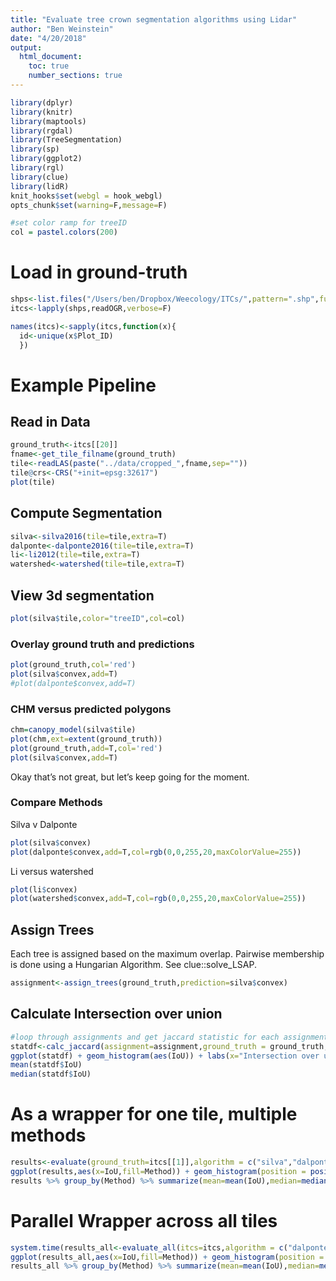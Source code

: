 ```yaml
---
title: "Evaluate tree crown segmentation algorithms using Lidar"
author: "Ben Weinstein"
date: "4/20/2018"
output: 
  html_document:
    toc: true
    number_sections: true
---
```


```r
library(dplyr)
library(knitr)
library(maptools)
library(rgdal)
library(TreeSegmentation)
library(sp)
library(ggplot2)
library(rgl)
library(clue)
library(lidR)
knit_hooks$set(webgl = hook_webgl)
opts_chunk$set(warning=F,message=F)

#set color ramp for treeID
col = pastel.colors(200)

```

# Load in ground-truth
```r
shps<-list.files("/Users/ben/Dropbox/Weecology/ITCs/",pattern=".shp",full.names = T)
itcs<-lapply(shps,readOGR,verbose=F)

names(itcs)<-sapply(itcs,function(x){
  id<-unique(x$Plot_ID)
  })
```


# Example Pipeline

## Read in Data
```r
ground_truth<-itcs[[20]]
fname<-get_tile_filname(ground_truth)
tile<-readLAS(paste("../data/cropped_",fname,sep=""))
tile@crs<-CRS("+init=epsg:32617")
plot(tile)
```

## Compute Segmentation

```r
silva<-silva2016(tile=tile,extra=T)
dalponte<-dalponte2016(tile=tile,extra=T)
li<-li2012(tile=tile,extra=T)
watershed<-watershed(tile=tile,extra=T)
```

## View 3d segmentation
```r
plot(silva$tile,color="treeID",col=col)
```

### Overlay ground truth and predictions

```r
plot(ground_truth,col='red')
plot(silva$convex,add=T)
#plot(dalponte$convex,add=T)
```

### CHM versus predicted polygons

```r
chm=canopy_model(silva$tile)
plot(chm,ext=extent(ground_truth))
plot(ground_truth,add=T,col='red')
plot(silva$convex,add=T)
```

Okay that's not great, but let's keep going for the moment.

### Compare Methods

Silva v Dalponte
```r
plot(silva$convex)
plot(dalponte$convex,add=T,col=rgb(0,0,255,20,maxColorValue=255))
```

Li versus watershed

```r
plot(li$convex)
plot(watershed$convex,add=T,col=rgb(0,0,255,20,maxColorValue=255))
```

## Assign Trees

Each tree is assigned based on the maximum overlap. Pairwise membership is done using a Hungarian Algorithm. See clue::solve_LSAP.

```r
assignment<-assign_trees(ground_truth,prediction=silva$convex)
```

## Calculate Intersection over union

```r
#loop through assignments and get jaccard statistic for each assignment pair
statdf<-calc_jaccard(assignment=assignment,ground_truth = ground_truth,prediction=silva$convex)
ggplot(statdf) + geom_histogram(aes(IoU)) + labs(x="Intersection over union") + theme_bw()
mean(statdf$IoU)
median(statdf$IoU)
```

# As a wrapper for one tile, multiple methods
```r
results<-evaluate(ground_truth=itcs[[1]],algorithm = c("silva","dalponte","li","watershed"),path_to_tiles="/Users/ben/Dropbox/Weecology/NEON/cropped_")
ggplot(results,aes(x=IoU,fill=Method)) + geom_histogram(position = position_dodge()) + theme_bw()
results %>% group_by(Method) %>% summarize(mean=mean(IoU),median=median(IoU))
```

# Parallel Wrapper across all tiles

```r
system.time(results_all<-evaluate_all(itcs=itcs,algorithm = c("dalponte","silva","li"),path_to_tiles="/Users/ben/Dropbox/Weecology/NEON/cropped_",cores=4))
ggplot(results_all,aes(x=IoU,fill=Method)) + geom_histogram(position = position_dodge()) + theme_bw()
results_all %>% group_by(Method) %>% summarize(mean=mean(IoU),median=median(IoU))
```
